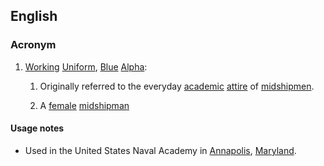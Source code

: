 ==English==

===Acronym===
{{rfc-header|Acronym}}
{{head|en|acronym}}

# {{label|en|US|Navy}} [[working|Working]] [[uniform|Uniform]], [[blue|Blue]] [[alpha|Alpha]]:
## Originally referred to the everyday [[academic]] [[attire]] of [[midshipmen]].
## {{label|en|derogatory}} A [[female]] [[midshipman]]

====Usage notes====
* Used in the United States Naval Academy in [[Annapolis]], [[Maryland]].